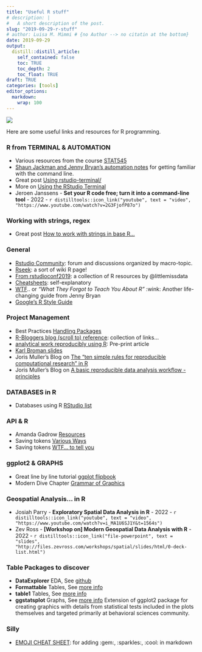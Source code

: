 ```yaml
---
title: "Useful R stuff"
# description: |
#   A short description of the post.
slug: "2019-09-29-r-stuff"
# author: Luisa M. Mimmi # {no Author --> no citatin at the bottom}
date: 2019-09-29
output:
  distill::distill_article:
    self_contained: false
    toc: TRUE
    toc_depth: 2
    toc_float: TRUE
draft: TRUE
categories: [tools]
editor_options:
  markdown:
    wrap: 100
---
```


<!-- > #### <i class="fa fa-refresh fa-spin fa-2x" style="color: #5F85A7"></i>  Work in progress -->
<!-- > This collection needs **updating**... -->

![](dilbertprogramming.png) 

<!-- <img src="Rcupcake.jpg" width="40%"> -->

Here are some useful links and resources for R programming. 

### R from TERMINAL & AUTOMATION

+ Various resources from the course [STAT545](https://stat545.stat.ubc.ca/notes/notes-b03/)
+ [Shaun Jackman and Jenny Bryan’s automation notes](https://github.com/STAT545-UBC/STAT545-UBC-original-website/blob/master/automation01_slides/slides.md) for getting familiar with the command line.
+ Great post [Using rstudio-terminal/](https://jozefhajnala.gitlab.io/r/r905-rstudio-terminal/)
+ More on [Using the RStudio Terminal](https://support.rstudio.com/hc/en-us/articles/115010737148-Using-the-RStudio-Terminal)
+  Jeroen Janssens - **Set your R code free; turn it into a command-line tool** - 2022 - 
`r distilltools::icon_link("youtube", text = "video", "https://www.youtube.com/watch?v=2G3FjofP87o")`

### Working with strings, regex

+ Great post [How to work with strings in base R...](https://jozefhajnala.gitlab.io/r/r007-string-manipulation/)


### General

+ [Rstudio Community](https://community.rstudio.com/): forum and discussions organized by macro-topic.
+ [Rseek](https://rseek.org/): a sort of wiki R page!
+ [From rstudioconf2019](https://www.littlemissdata.com/blog/rstudioconf2019): a collection of R resources by @littlemissdata
+ [Cheatsheets](https://www.rstudio.com/resources/cheatsheets/): self-explanatory
+ [WTF](https://whattheyforgot.org/).. or _"What They Forgot to Teach You About R"_ :wink: Another life-changing guide from Jenny Bryan 
+ [Google's R Style Guide](https://google.github.io/styleguide/Rguide.xml) 


### Project Management 

+ Best Practices [Handling Packages](https://blog.revolutionanalytics.com/2015/11/r-projects.html)
+ [R-Bloggers blog (scroll to) reference](https://www.r-bloggers.com/%F0%9F%93%81-project-oriented-workflow/): collection of links...
+ [analytical work reproducibly using R](https://peerj.com/preprints/3192.pdf): Pre-print article
+ [Karl Broman slides](http://kbroman.org/Tools4RR/assets/lectures/06_org_eda_withnotes.pdf)
+ Joris Muller's Blog on [The "ten simple rules for reproducible computational research" in R](http://blog.jom.link/ten_rules_reproductible_research.html)
+ Joris Muller's Blog on [A basic reproducible data analysis workflow - principles](http://blog.jom.link/reproducible_analysis_my_principles.html)


### DATABASES in R

+ Databases using R [RStudio list](https://db.rstudio.com/)

### API & R 

+ Amanda Gadrow [Resources](https://github.com/ajmcoqui/webAPIsR)
+ Saving tokens [Various Ways](https://blog.revolutionanalytics.com/2015/11/how-to-store-and-use-authentication-details-with-r.html)
+ Saving tokens [WTF... to tell you](https://whattheyforgot.org/r-startup.html#rprofile)

### ggplot2 & GRAPHS

+ Great line by line tutorial [ggplot flipbook](https://evamaerey.github.io/ggplot_flipbook/)
+ Modern Dive Chapter [Grammar of Graphics](https://moderndive.com/3-viz.html#grammarofgraphics)


### Geospatial Analysis... in R

+  Josiah Parry - **Exploratory Spatial Data Analysis in R** - 2022 - 
`r distilltools::icon_link("youtube", text = "video", "https://www.youtube.com/watch?v=i_MA1U6SJ1Y&t=1564s")`
+ Zev Ross - **[Workshop on] Modern Geospatial Data Analysis with R** - 2022 - 
`r distilltools::icon_link("file-powerpoint", text = "slides", "http://files.zevross.com/workshops/spatial/slides/html/0-deck-list.html")`                                        
 
### Table Packages to discover

+ **DataExplorer** EDA,  See [github](https://cran.r-project.org/web/packages/DataExplorer/vignettes/dataexplorer-intro.html)
+ **Formattable** Tables,  See [more info](https://www.littlemissdata.com/blog/prettytables)
+ **table1** Tables,  See [more info](https://cran.r-project.org/web/packages/table1/vignettes/table1-examples.html)
+ **ggstatsplot** Graphs, See [more info](https://github.com/IndrajeetPatil/ggstatsplot) 
Extension of ggplot2 package for creating graphics with details from statistical tests included in the plots themselves and targeted primarily at behavioral sciences community.



### Silly 

+ [EMOJI CHEAT SHEET](https://www.webfx.com/tools/emoji-cheat-sheet/): for adding :gem:, :sparkles:, :cool: in markdown 
